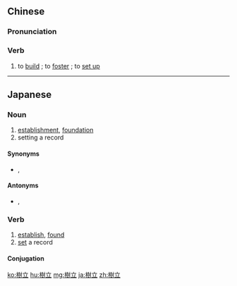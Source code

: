 {{also|树立}}
==Chinese==
{{zh-forms|s=树立}}

===Pronunciation===
{{zh-pron
|m=shùlì
|c=syu6 lap6,syu6 laap6
|mn=qz,xm:sū-li̍p/zz:sī-li̍p
|cat=v
}}

===Verb===
{{zh-verb}}

# to [[build]] {{gloss|e.g. an image, reputation, etc.}}; to [[foster]] {{gloss|e.g. confidence}}; to [[set up]] {{gloss|e.g. a model}}

----

==Japanese==
{{ja-kanjitab|じゅ|りつ|yomi=on}}

===Noun===
{{ja-noun|じゅりつ}}

# [[establishment]], [[foundation]]
# setting a record

====Synonyms====
* {{sense|establishment}} {{ja-r|設立|せつりつ}}, {{ja-r|創立|そうりつ}}

====Antonyms====
* {{sense|establishment}} {{ja-r|解散|かいさん|[[dissolution]]}}, {{ja-r|打倒|だとう|[[ruination]]}}

===Verb===
{{ja-verb-suru|tr=both|じゅりつ}}

# [[establish]], [[found]]
# [[set]] a record
#: {{ja-usex|ギネス記録を樹立しました。|^ギネス きろく を じゅりつ しました。|They set a Guinness world record.}}

====Conjugation====
{{ja-suru|じゅりつ}}

[[ko:樹立]]
[[hu:樹立]]
[[mg:樹立]]
[[ja:樹立]]
[[zh:樹立]]